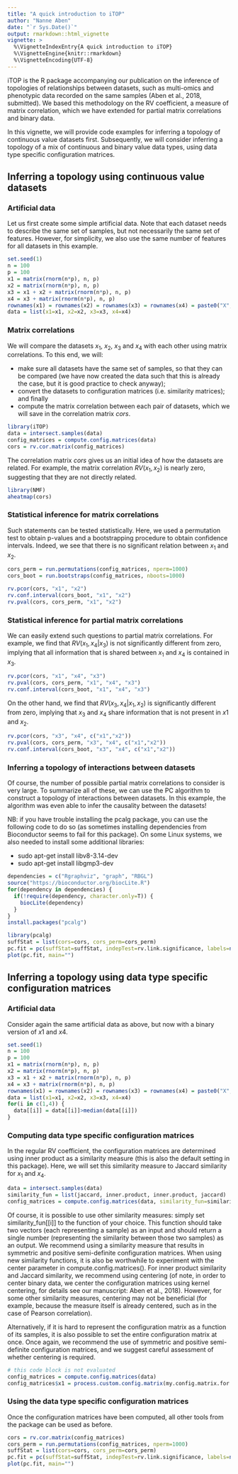 ```yaml
---
title: "A quick introduction to iTOP"
author: "Nanne Aben"
date: "`r Sys.Date()`"
output: rmarkdown::html_vignette
vignette: >
  %\VignetteIndexEntry{A quick introduction to iTOP}
  %\VignetteEngine{knitr::rmarkdown}
  %\VignetteEncoding{UTF-8}
---
```

iTOP is the R package accompanying our publication on the inference of topologies of relationships between datasets, such as multi-omics and phenotypic data recorded on the same samples (Aben et al., 2018, submitted). We based this methodology on the RV coefficient, a measure of matrix correlation, which we have extended for partial matrix correlations and binary data.

In this vignette, we will provide code examples for inferring a topology of continuous value datasets first. Subsequently, we will consider inferring a topology of a mix of continuous and binary value data types, using data type specific configuration matrices.

## Inferring a topology using continuous value datasets
### Artificial data
Let us first create some simple artificial data. Note that each dataset needs to describe the same set of samples, but not necessarily the same set of features. However, for simplicity, we also use the same number of features for all datasets in this example.
```r
set.seed(1)
n = 100
p = 100
x1 = matrix(rnorm(n*p), n, p)
x2 = matrix(rnorm(n*p), n, p)
x3 = x1 + x2 + matrix(rnorm(n*p), n, p)
x4 = x3 + matrix(rnorm(n*p), n, p)
rownames(x1) = rownames(x2) = rownames(x3) = rownames(x4) = paste0("X",1:n)
data = list(x1=x1, x2=x2, x3=x3, x4=x4)
```

### Matrix correlations
We will compare the datasets $x_1$, $x_2$, $x_3$ and $x_4$ with each other using matrix correlations. To this end, we will:

* make sure all datasets have the same set of samples, so that they can be compared (we have now created the data such that this is already the case, but it is good practice to check anyway);
* convert the datasets to configuration matrices (i.e. similarity matrices); and finally
* compute the matrix correlation between each pair of datasets, which we will save in the correlation matrix $cors$.
```r
library(iTOP)
data = intersect.samples(data)
config_matrices = compute.config.matrices(data)
cors = rv.cor.matrix(config_matrices)
```

The correlation matrix $cors$ gives us an initial idea of how the datasets are related. For example, the matrix correlation $RV(x_1,x_2)$ is nearly zero, suggesting that they are not directly related.
```r
library(NMF)
aheatmap(cors)
```

### Statistical inference for matrix correlations
Such statements can be tested statistically. Here, we used a permutation test to obtain p-values and a bootstrapping procedure to obtain confidence intervals. Indeed, we see that there is no significant relation between $x_1$ and $x_2$.
```r
cors_perm = run.permutations(config_matrices, nperm=1000)
cors_boot = run.bootstraps(config_matrices, nboots=1000)

rv.pcor(cors, "x1", "x2")
rv.conf.interval(cors_boot, "x1", "x2")
rv.pval(cors, cors_perm, "x1", "x2")
```

### Statistical inference for partial matrix correlations
We can easily extend such questions to partial matrix correlations. For example, we find that $RV(x_1, x_4 | x_3)$ is not significantly different from zero, implying that all information that is shared between $x_1$ and $x_4$ is contained in $x_3$.
```r
rv.pcor(cors, "x1", "x4", "x3")
rv.pval(cors, cors_perm, "x1", "x4", "x3")
rv.conf.interval(cors_boot, "x1", "x4", "x3")
```
On the other hand, we find that $RV(x_3, x_4 | x_1, x_2)$ is significantly different from zero, implying that $x_3$ and $x_4$ share information that is not present in $x1$ and $x_2$.
```r
rv.pcor(cors, "x3", "x4", c("x1","x2"))
rv.pval(cors, cors_perm, "x3", "x4", c("x1","x2"))
rv.conf.interval(cors_boot, "x3", "x4", c("x1","x2"))
```

### Inferring a topology of interactions between datasets
Of course, the number of possible partial matrix correlations to consider is very large. To summarize all of these, we can use the PC algorithm to construct a topology of interactions between datasets. In this example, the algorithm was even able to infer the causality between the datasets!

NB: if you have trouble installing the pcalg package, you can use the following code to do so (as sometimes installing dependencies from Bioconductor seems to fail for this package). On some Linux systems, we also needed to install some additional libraries:

* sudo apt-get install libv8-3.14-dev
* sudo apt-get install libgmp3-dev

```r
dependencies = c("Rgraphviz", "graph", "RBGL")
source("https://bioconductor.org/biocLite.R")
for(dependency in dependencies) {
  if(!require(dependency, character.only=T)) {
    biocLite(dependency)
  }
}
install.packages("pcalg")
```

```r
library(pcalg)
suffStat = list(cors=cors, cors_perm=cors_perm)
pc.fit = pc(suffStat=suffStat, indepTest=rv.link.significance, labels=names(data), alpha=0.05, conservative=T, solve.confl=T)
plot(pc.fit, main="")
```

## Inferring a topology using data type specific configuration matrices

### Artificial data
Consider again the same artificial data as above, but now with a binary version of $x1$ and $x4$.
```r
set.seed(1)
n = 100
p = 100
x1 = matrix(rnorm(n*p), n, p)
x2 = matrix(rnorm(n*p), n, p)
x3 = x1 + x2 + matrix(rnorm(n*p), n, p)
x4 = x3 + matrix(rnorm(n*p), n, p)
rownames(x1) = rownames(x2) = rownames(x3) = rownames(x4) = paste0("X",1:n)
data = list(x1=x1, x2=x2, x3=x3, x4=x4)
for(i in c(1,4)) {
  data[[i]] = data[[i]]>median(data[[i]])
}
```

### Computing data type specific configuration matrices
In the regular RV coefficient, the configuration matrices are determined using inner product as a similarity measure (this is also the default setting in this package). Here, we will set this similarity measure to Jaccard similarity for $x_1$ and $x_4$.
```r
data = intersect.samples(data)
similarity_fun = list(jaccard, inner.product, inner.product, jaccard)
config_matrices = compute.config.matrices(data, similarity_fun=similarity_fun)
```

Of course, it is possible to use other similarity measures: simply set similarity_fun[[i]] to the function of your choice. This function should take two vectors (each representing a sample) as an input and should return a single number (representing the similarity between those two samples) as an output. We recommend using a similarity measure that results in symmetric and positive semi-definite configuration matrices. When using new similarity functions, it is also be worthwhile to experiment with the center parameter in compute.config.matrices(). For inner product similarity and Jaccard similarity, we recommend using centering (of note, in order to center binary data, we center the configuration matrices using kernel centering, for details see our manuscript: Aben et al., 2018). However, for some other similarity measures, centering may not be beneficial (for example, because the measure itself is already centered, such as in the case of Pearson correlation).

Alternatively, if it is hard to represent the configuration matrix as a function of its samples, it is also possible to set the entire configuration matrix at once. Once again, we recommend the use of symmetric and positive semi-definite configuration matrices, and we suggest careful assessment of whether centering is required.
```r
# this code block is not evaluated
config_matrices = compute.config.matrices(data)
config_matrices$x1 = process.custom.config.matrix(my.config.matrix.for.x1, center=T, mod.rv=T)
```

### Using the data type specific configuration matrices
Once the configuration matrices have been computed, all other tools from the package can be used as before.
```r
cors = rv.cor.matrix(config_matrices)
cors_perm = run.permutations(config_matrices, nperm=1000)
suffStat = list(cors=cors, cors_perm=cors_perm)
pc.fit = pc(suffStat=suffStat, indepTest=rv.link.significance, labels=names(data), alpha=0.05, conservative=T, solve.confl=T)
plot(pc.fit, main="")
```
